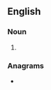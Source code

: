 ==English==

===Noun===
{{head|en|noun form}}

# {{plural of|seizer|lang=en}}

===Anagrams===
* {{anagrams|en|a=eeirssz|resizes}}